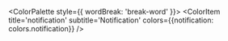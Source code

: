 


<Meta title='System Colors' />

<ColorPalette style={{ wordBreak: 'break-word' }}>
  <ColorItem
    title='brand-primary'
    subtitle='Primary Brand Gradient'
    colors={colors.brand.primary}
  />
  <ColorItem
    title='brand-secondary'
    subtitle='Secondary Brand Gradient'
    colors={colors.brand.secondary}
  />
  <ColorItem
    title='text'
    subtitle='Text Gradient'
    colors={colors.text}
  />
  <ColorItem
    title='background'
    subtitle='Background Gradient'
    colors={colors.background}
  />
   <ColorItem
    title='notification'
    subtitle='Notification'
    colors={{notification: colors.notification}}
  />
</ColorPalette>

